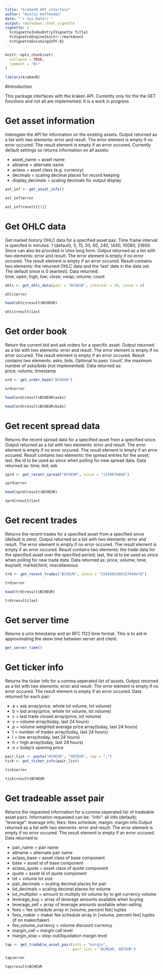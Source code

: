 ```yaml
---
title: "krakenR API interface"
author: "Austin Haffenden"
date: "`r Sys.Date()`"
output: rmarkdown::html_vignette
vignette: >
  %\VignetteIndexEntry{Vignette Title}
  %\VignetteEngine{knitr::rmarkdown}
  %\VignetteEncoding{UTF-8}
---
```


```r
knitr::opts_chunk$set(
  collapse = TRUE,
  comment = "#>"
)
```
```r
library(krakenR)

```


#Introduction

This package interfaces with the kraken API. Currently only for the the GET functions and not all are implemented. It is a work in progress. 

# Get asset information

Interogate the API for information on the existing assets. Output returned as a
list with two elements: error and result. The error element is empty if no error occured. The result element is empty if an error occured. Currently default
settings so returns information on all assets:  

* asset_name = asset name  
* altname = alternate name  
* aclass = asset class (e.g. currency)  
* decimals = scaling decimal places for record keeping  
* display_decimals = scaling decimals for output display  

```r
ast_inf <- get_asset_info()

ast_inf$error

ast_inf$result[[1]]

```

# Get OHLC data

Get market history OHLC data for a specified asset pair. Time frame interval
is specifed in minutes: 1 (default), 5, 15, 30, 60, 240, 1440, 10080, 21600. 
Since can also be provided in Unix long form. Output returned as a list with 
two elements: error and result. The error element is empty if no error occured. The result element is empty if an error occured. Result contains two elements:
the returned OHLC data and the 'last' date in the data set. The default since 
is 0 (earliest). Data returned:  
time; open; high; low; close; vwap; volume; count

```r
ohlc <- get_ohlc_data(pair = "BCHEUR", interval = 30, since = 0)

ohlc$error

head(ohlc$result$BCHEUR)

ohlc$result$last
```

# Get order book

Return the current bid and ask orders for a specific asset. Output returned as
a list with two elements: error and result. The error element is empty if no 
error occured. The result element is empty if an error occured. Result contains
two elements: asks; bids. Optional to pass 'count', the maximum number of 
asks/bids (not implemented). Data returned as:  
price; volume; timestamp

```r
ord <- get_order_book("BCHEUR")

ord$error

head(ord$result$BCHEUR$asks)

head(ord$result$BCHEUR$bids)

```
# Get recent spread data

Returns the recent spread data for a specified asset from a specified since.
Output returned as a list with two elements: error and result. The error 
element is empty if no error occured. The result element is empty if an error
occured. Result contains two elements: the spread entries for the asset; last,
the id to be used as since when polling for new spread data. Data returned as: 
time; bid; ask

```r
sprd <- get_recent_spread("BCHEUR", since = "1530876860")

sprd$error

head(sprd$result$BCHEUR)

sprd$result$last

```

# Get recent trades

Returns the recent trades for a specified asset from a specified since (default
is zero). Output returned as a list with two elements: error and result. The
error element is empty if no error occured. The result element is empty if an error occured. Result contains two elements: the trade data for the specified
asset over the specified period; last, the id to be used as since when polling for new trade data. Data returned as: 
price; volume; time; buy/sell; market/limit; miscellaneous

```r
trd <- get_recent_trades("BCHEUR", since = "1501605300157840478")

trd$error

head(trd$result$BCHEUR)

trd$result$last

```

# Get server time

Returns a unix timestamp and an RFC 1123 time format. This is to aid in 
approximating the skew time between server and client. 

```r
get_server_time()

```

# Get ticker info

Returns the ticker info for a comma seperated list of assets. Output returned
as a list with two elements: error and result. The error element is empty if no error occured. The result element is empty if an error occured. Data returned
for each pair:  

* a = ask array(price, whole lot volume, lot volume)  
* b = bid array(price, whole lot volume, lot volume)  
* c = last trade closed array(price, lot volume)  
* v = volume array(today, last 24 hours)  
* p = volume weighted average price array(today, last 24 hours)  
* t = number of trades array(today, last 24 hours)  
* l = low array(today, last 24 hours)  
* h = high array(today, last 24 hours)  
* o = today's opening price  

```r
pair_list <- paste("BCHEUR", "XBTEUR", sep = ",")
tick <- get_ticker_info(pair_list)

tick$error

tick$result$BCHEUR


```
# Get tradeable asset pair

Returns the requested information for a comma seperated list of tradeable asset
pairs. Information requested can be: "info": all info (default); "leverage":
leverage info; fees: fees schedule; margin: margin info.Output returned as a
list with two elements: error and result. The error element is empty if no 
error occured. The result element is empty if an error occured. 
Data returned is: 

* pair_name = pair name 
* altname = alternate pair name  
* aclass_base = asset class of base component  
* base = asset id of base component  
* aclass_quote = asset class of quote component  
* quote = asset id of quote component  
* lot = volume lot size  
* pair_decimals = scaling decimal places for pair  
* lot_decimals = scaling decimal places for volume  
* lot_multiplier = amount to multiply lot volume by to get currency volume  
* leverage_buy = array of leverage amounts available when buying  
* leverage_sell = array of leverage amounts available when selling  
* fees = fee schedule array in [volume, percent fee] tuples  
* fees_maker = maker fee schedule array in [volume, percent fee] tuples 
(if on maker/taker)  
* fee_volume_currency = volume discount currency  
* margin_call = margin call level  
* margin_stop = stop-out/liquidation margin level  

```r
tap <- get_tradable_asset_pair(info = "margin", 
                               pair_list = "BCHEUR, XBTEUR")

tap$error

tap$result$BCHEUR

```

